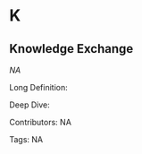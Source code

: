 #  K 
 
## Knowledge Exchange

<dfn>NA</dfn>

Long Definition: 













Deep Dive:





Contributors: NA

Tags: NA
